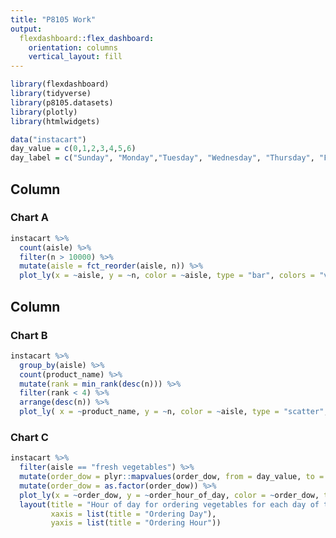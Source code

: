 ```yaml
---
title: "P8105 Work"
output: 
  flexdashboard::flex_dashboard:
    orientation: columns
    vertical_layout: fill
---
```


```r
library(flexdashboard)
library(tidyverse)
library(p8105.datasets)
library(plotly)
library(htmlwidgets)

data("instacart")
day_value = c(0,1,2,3,4,5,6)
day_label = c("Sunday", "Monday","Tuesday", "Wednesday", "Thursday", "Friday", "Saturday")
```


Column {data-width=650}
-----------------------------------------------------------------------

### Chart A

```r
instacart %>%
  count(aisle) %>% 
  filter(n > 10000) %>%
  mutate(aisle = fct_reorder(aisle, n)) %>% 
  plot_ly(x = ~aisle, y = ~n, color = ~aisle, type = "bar", colors = "viridis")
```

Column {data-width=350}
-----------------------------------------------------------------------

### Chart B

```r
instacart %>%
  group_by(aisle) %>% 
  count(product_name) %>% 
  mutate(rank = min_rank(desc(n))) %>% 
  filter(rank < 4) %>% 
  arrange(desc(n)) %>%
  plot_ly( x = ~product_name, y = ~n, color = ~aisle, type = "scatter", mode = "markers", alpha = 0.5)
```

### Chart C

```r

instacart %>%
  filter(aisle == "fresh vegetables") %>%
  mutate(order_dow = plyr::mapvalues(order_dow, from = day_value, to = day_label)) %>%
  mutate(order_dow = as.factor(order_dow)) %>%
  plot_ly(x = ~order_dow, y = ~order_hour_of_day, color = ~order_dow, type = "box", colors = "viridis") %>%
  layout(title = "Hour of day for ordering vegetables for each day of the week ", 
         xaxis = list(title = "Ordering Day"),
         yaxis = list(title = "Ordering Hour"))
```




